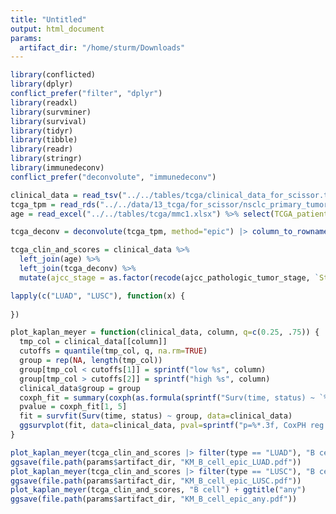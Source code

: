 ```yaml
---
title: "Untitled"
output: html_document
params:
  artifact_dir: "/home/sturm/Downloads"
---
```


```r
library(conflicted)
library(dplyr)
conflict_prefer("filter", "dplyr")
library(readxl)
library(survminer)
library(survival)
library(tidyr)
library(tibble)
library(readr)
library(stringr)
library(immunedeconv)
conflict_prefer("deconvolute", "immunedeconv")
```

```r
clinical_data = read_tsv("../../tables/tcga/clinical_data_for_scissor.tsv")
tcga_tpm = read_rds("../../data/13_tcga/for_scissor/nsclc_primary_tumor.rds")
age = read_excel("../../tables/tcga/mmc1.xlsx") %>% select(TCGA_patient_barcode=bcr_patient_barcode, age=age_at_initial_pathologic_diagnosis)
```


```r
tcga_deconv = deconvolute(tcga_tpm, method="epic") |> column_to_rownames("cell_type") |> as.matrix() |> t() |> as_tibble(rownames="TCGA_patient_barcode")

tcga_clin_and_scores = clinical_data %>% 
  left_join(age) %>%
  left_join(tcga_deconv) %>%
  mutate(ajcc_stage = as.factor(recode(ajcc_pathologic_tumor_stage, `Stage IV` = 4, `Stage IIIA` = 3, `Stage IB` = 1, `Stage IA` = 1, `Stage I` = 1, `Stage II` = 2, `Stage IIA` = 2, `Stage IIB` = 2, `Stage III`= 3, `Stage IIIB` = 3, .default=NA_real_))) |> filter(time < 365 * 10)
```


```r


lapply(c("LUAD", "LUSC"), function(x) { 
 
})

```

```r
plot_kaplan_meyer = function(clinical_data, column, q=c(0.25, .75)) {
  tmp_col = clinical_data[[column]]
  cutoffs = quantile(tmp_col, q, na.rm=TRUE)
  group = rep(NA, length(tmp_col))
  group[tmp_col < cutoffs[1]] = sprintf("low %s", column)
  group[tmp_col > cutoffs[2]] = sprintf("high %s", column)
  clinical_data$group = group
  coxph_fit = summary(coxph(as.formula(sprintf("Surv(time, status) ~ `%s` + ajcc_stage + age", column)), data=clinical_data))$coefficients
  pvalue = coxph_fit[1, 5]
  fit = survfit(Surv(time, status) ~ group, data=clinical_data)
  ggsurvplot(fit, data=clinical_data, pval=sprintf("p=%*.3f, CoxPH reg.", 3, pvalue), risk.table = FALSE, xlab="time in days")
}

plot_kaplan_meyer(tcga_clin_and_scores |> filter(type == "LUAD"), "B cell") + ggtitle("LUAD")
ggsave(file.path(params$artifact_dir, "KM_B_cell_epic_LUAD.pdf"))
plot_kaplan_meyer(tcga_clin_and_scores |> filter(type == "LUSC"), "B cell") + ggtitle("LUAD")
ggsave(file.path(params$artifact_dir, "KM_B_cell_epic_LUSC.pdf"))
plot_kaplan_meyer(tcga_clin_and_scores, "B cell") + ggtitle("any")
ggsave(file.path(params$artifact_dir, "KM_B_cell_epic_any.pdf"))

```